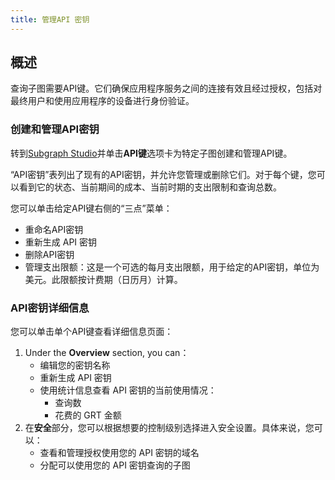 ```yaml
---
title: 管理API 密钥
---
```


## 概述

查询子图需要API键。它们确保应用程序服务之间的连接有效且经过授权，包括对最终用户和使用应用程序的设备进行身份验证。

### 创建和管理API密钥

转到[Subgraph Studio](https://thegraph.com/studio/)并单击**API键**选项卡为特定子图创建和管理API键。

“API密钥”表列出了现有的API密钥，并允许您管理或删除它们。对于每个键，您可以看到它的状态、当前期间的成本、当前时期的支出限制和查询总数。

您可以单击给定API键右侧的“三点”菜单：

- 重命名API密钥
- 重新生成 API 密钥
- 删除API密钥
- 管理支出限额：这是一个可选的每月支出限额，用于给定的API密钥，单位为美元。此限额按计费期（日历月）计算。

### API密钥详细信息

您可以单击单个API键查看详细信息页面：

1. Under the **Overview** section, you can：
   - 编辑您的密钥名称
   - 重新生成 API 密钥
   - 使用统计信息查看 API 密钥的当前使用情况：
     - 查询数
     - 花费的 GRT 金额
2. 在**安全**部分，您可以根据想要的控制级别选择进入安全设置。具体来说，您可以：
   - 查看和管理授权使用您的 API 密钥的域名
   - 分配可以使用您的 API 密钥查询的子图
